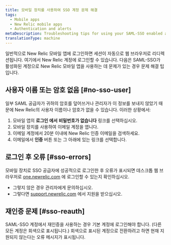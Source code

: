 ```yaml
---
title: 모바일 장치를 사용하여 SSO 계정 문제 해결
tags:
  - Mobile apps
  - New Relic mobile apps
  - Authentication and alerts
metaDescription: Troubleshooting tips for using your SAML-SSO enabled account with the New Relic mobile app.
translationType: machine
---
```


일반적으로 New Relic 모바일 앱에 로그인하면 세션이 자동으로 웹 브라우저로 리디렉션됩니다. 여기에서 New Relic 계정에 로그인할 수 있습니다. 다음은 SAML-SSO가 활성화된 계정으로 New Relic 모바일 앱을 사용하는 데 문제가 있는 경우 문제 해결 팁입니다.

## 사용자 이름 또는 암호 없음 [#no-sso-user]

일부 SAML 공급자가 귀하의 암호를 덮어쓰거나 관리자가 이 정보를 보내지 않았기 때문에 New Relic의 사용자 이름이나 암호가 없을 수 있습니다. 이러한 상황에서:

1. 모바일 앱의 **로그인 에서** **비밀번호가 없습니다** 링크를 선택하십시오.
2. 모바일 장치를 사용하여 이메일 계정을 엽니다.
3. 이메일 계정에서 20분 이내에 New Relic 인증 이메일을 검색하세요.
4. 이메일에서 **인증** 버튼 또는 그 아래에 있는 링크를 선택합니다.

## 로그인 후 오류 [#sso-errors]

모바일 장치로 SSO 공급자에 성공적으로 로그인한 후 오류가 표시되면 데스크톱 웹 브라우저로 [one.newrelic.com](https://one.newrelic.com) 에 로그인할 수 있는지 확인하십시오.

* 그렇지 않은 경우 관리자에게 문의하십시오.
* 그렇다면 [support.newrelic.com](https://support.newrelic.com) 에서 지원을 받으십시오.

## 재인증 문제 [#sso-reauth]

SAML-SSO 계정에서 재인증을 사용하는 경우 기본 계정에 로그인해야 합니다. (다른 모든 계정은 회색으로 표시됩니다.) 회색으로 표시된 계정으로 전환하려고 하면 현재 지원되지 않는다는 오류 메시지가 표시됩니다.